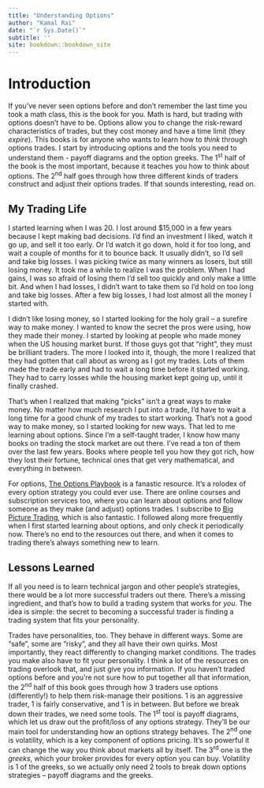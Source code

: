 ```yaml
--- 
title: "Understanding Options"
author: "Kamal Rai"
date: "`r Sys.Date()`"
subtitle: ''
site: bookdown::bookdown_site
---
```


<!-- Pandemic-Proof Your Finances: Pandemic-proof industries -- food, clothing, gasoline, medication... 
Make inspirational - lifestyle changes attributable to living through the pandemic. -->

# Introduction {-}

If you've never seen options before and don't remember the last time you took a math class, this is the book for you. Math is hard, but trading with options doesn't have to be. Options allow you to change the risk-reward characteristics of trades, but they cost money and have a time limit (they *expire*). This books is for anyone who wants to learn how to *think* through options trades. I start by introducing options and the tools you need to understand them - payoff diagrams and the option greeks. The 1^st^ half of the book is the most important, because it teaches you how to think about options. The 2^nd^ half goes through how three different kinds of traders construct and adjust their options trades. If that sounds interesting, read on.

<!-- I close by looking at options strategies you can use to trade momentum stocks, like the FAANG stocks. This last section shows you how to use the greeks to adjust your options trades, and how to construct more speculative options trades. --> 


## My Trading Life {-}

I started learning when I was 20. I lost around \$15,000 in a few years because I kept making bad decisions. I'd find an investment I liked, watch it go up, and sell it too early. Or I'd watch it go down, hold it for too long, and wait a couple of months for it to bounce back. It usually didn't, so I'd sell and take big losses. I was picking twice as many winners as losers, but still losing money. It took me a while to realize I was the problem. When I had gains, I was so afraid of losing them I'd sell too quickly and only make a little bit. And when I had losses, I didn't want to take them so I'd hold on too long and take big losses. After a few big losses, I had lost almost all the money I started with. 

I didn't like losing money, so I started looking for the holy grail -- a surefire way to make money. I wanted to know the secret the pros were using, how they made their money. I started by looking at people who made money when the US housing market burst. If those guys got that "right", they must be brilliant traders. The more I looked into it, though, the more I realized that they had gotten that call about as wrong as I got my trades. Lots of them made the trade early and had to wait a long time before it started working. They had to carry losses while the housing market kept going up, until it finally crashed. 

That's when I realized that making "picks" isn't a great ways to make money. No matter  how much research I put into a trade, I'd have to wait a long time for a good chunk of my trades to start working. That's not a good way to make money, so I started looking for new ways. That led to me learning about options. Since I'm a self-taught trader, I know how many books on trading the stock market are out there. I've read a ton of them over the last few years. Books where people tell you how they got rich, how they lost their fortune, technical ones that get very mathematical, and everything in between. 

For options, [The Options Playbook](https://www.optionsplaybook.com/) is a fanastic resource. It's a rolodex of every option strategy you could ever use. There are online courses and subscription services too, where you can learn about options and follow someone as they make (and adjust) options trades. I subscribe to [Big Picture Trading](https://bigpicturetrading.com/home-page), which is also fantastic. I followed along more frequently when I first started learning about options, and only check it periodically now. There's no end to the resources out there, and when it comes to trading there's always something new to learn.


## Lessons Learned {-}

If all you need is to learn technical jargon and other people's strategies, there would be a lot more successful traders out there. There's a missing ingredient, and that's how to build a trading system that works for *you*. The idea is simple: the secret to becoming a successful trader is finding a trading system that fits your personality. 

<!-- A quick word on language: People get all worked up over being called traders or investors. Traders are short-term charlatans who opportunistically move in and out of stocks, and investors are of upstanding moral character because they hold their investments for the long term. I call myself a trader because it helps keep me keep a flexible mindset. Market conditions are always changing, and positions that work today might not work tomorrow. Being able to admit that your positioning is wrong today (even if it wasn't wrong yesterday) and adapt to new market conditions can save (or make!) you a lot of money. 

That's the most valuable lesson I've learned in the last few years. Here's a good example -- I made some adjustments I never thought I would after Pfizer's November 7^th^ vaccine announcement. I have a dividend portfolio with roughly 25% allocated to REITs, utilities, telecoms, and bonds. It gives 5% in dividends every year and I want to reinvest them. That gives me 5% more in dividends every year. The dividends also go up, by an average of 4% per. So every year I get 8%-10% more in dividends just by holding these positions. At 8% I double my dividends in 9 years and at 10% I double my dividends in just over 7 years. My pie-in-the-sky dream is that the dividends get large enough so that I can live off of them, and I don't want to make changes to the dividend portfolio that take it away from that goal. 

After the Pfizer vaccine news hit, I realized the opportunities that lie in reopening trades. I sold half the REIT and utility positions. That freed up 25% of the portfolio, which I split 50/50 into 2 energy stocks -- Cenovus (CVE) and Suncor (SU). I kept 75% of the portfolio in "safe" dividend-yielding investments, to maintain the long-term goal of growing the dividends over time. To capture more of the upside in my energy positions without allocating more than 25% to energy stocks, I allocated 5% of the energy position (or 1.25% of the portfolio) to SU calls on SU. If SU performs the way I expect, this will double my returns. The risk is that calls, unlike stocks, expire. I can lose the entire 1.5%.if the SU position moves against me. My plan is to reinvest the gains from CVE and SU back into utilities and REITs, so that I can grow the dividends even faster. This is one of the main ways I use options - to help me keep a more conservative portfolio while still capturing upside in the market. 

When I first shifted into Cenovus and Suncor, I didn't know if the trade would work. I still didn't know during Christmas week. I woke up on December 21^st^ to see my half of my CVE gains gone and my SU position almost in the red. But I didn't panic -- I had a system that helped me judge if the selloff was a flash in the pan. That gave me the patience to wait for a few hours to see how things developed. As it turns out, it was a flash in the pan and I successfully avoided panic selling my positions. That's another important lesson I learned this year. It's important to have a trading system to take your emotions out of trading. I like to take gains and let losses run, which isn't a good way to make money. With the COVID-19 headlines spreading doom and gloom all over 2020, I would be a failure of a trader if I didn't have a system. 


## The Plan {-} 

-->

Trades have personalities, too. They behave in different ways. Some are "safe", some are "risky", and they all have their own quirks. Most importantly, they react differently to changing market conditions. The trades you make also have to fit your personality. I think a lot of the resources on trading overlook that, and just give you information. If you haven't traded options before and you're not sure how to put together all that information, the 2^nd^ half of this book goes through how 3 traders use options (differently!) to help them risk-manage their positions. 1 is an aggressive trader, 1 is fairly conservative, and 1 is in between. But before we break down their trades, we need some tools. The 1^st^ tool is payoff diagrams, which let us draw out the profit/loss of any options strategy. They'll be our main tool for understanding how an options strategy behaves. The 2^nd^ one is volatility, which is a key component of options pricing. It's so powerful it can change the way you think about markets all by itself. The 3^rd^ one is the *greeks*, which your broker provides for every option you can buy. Volatility is 1 of the greeks, so we actually only need 2 tools to break down options strategies -- payoff diagrams and the greeks. 

<!-- The 1^st^ half of the book is devoted to building these tools. The 2^nd^ half is a like an expanded version of a trading journal, that walks you through a bunch of options trades. The 3 traders are actually 3 of my accounts, which all have different goals.  So I through how I was thinking about the trade before I made it, why I chose the particular options strategy, how it fit in the larger context of my portfolio, how I was thinking when I made adjustments, and so on. If I made a similar trade in on of the other accounts account, I'll compare them so that you can see the constrast in the different approaches. 

This isn't a book about modeling or math. Models are very useful, but people often think that understanding their options model means they understand options. I think that trusting a model is very dangerous, because they're just approximations of reality. The greeks are derived from an options model, so we'll see how models can be helpful and limiting at the same time when we take them up. -->

<!-- 
## Acknowledgments {-}

This book is written in Rmarkdown using the *bookdown* package, hosted on Netlify, and built using Travis CI. The *Authoring Books and Technical Documents with R Markdown* at https://musing-aryabhata-b16338.netlify.com/ was very helpful in setting up Netlify and Travis CI. 

```r
if(knitr:::pandoc_to() == "html") { 
  cat('## Sign Up For Updates {-} \n Click below to sign up to receive notifications every time new chapters are published \n.') }
if(knitr:::pandoc_to() == "html") { 
  cat('<script async data-uid="244f107410"src="https://hustling-trailblazer-1491.ck.page/244f107410/index.js"></script>') }
```

--> 